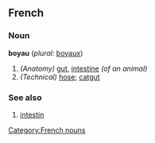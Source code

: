 ==French==
===Noun===
'''boyau''' {{m}} (''plural:'' [[boyaux]])

#''(Anatomy)'' [[gut]], [[intestine]] ''(of an animal)''
#''(Technical)'' [[hose]]; [[catgut]]

===See also===
#[[intestin]]

[[Category:French nouns]]